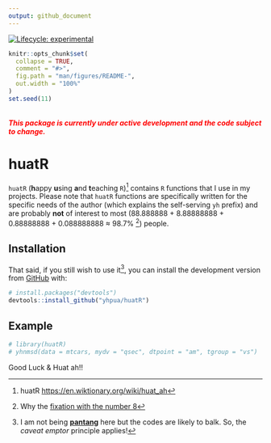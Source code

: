 ```yaml
---
output: github_document
---
```


<!-- README.md is generated from README.Rmd. Please edit that file -->


<!-- badges: start -->
[![Lifecycle: experimental](https://img.shields.io/badge/lifecycle-experimental-orange.svg)](https://lifecycle.r-lib.org/articles/stages.html#experimental)
<!-- badges: end -->

```r
knitr::opts_chunk$set(
  collapse = TRUE,
  comment = "#>",
  fig.path = "man/figures/README-",
  out.width = "100%"
)
set.seed(11)
```


<br>
<span style="color:red"> ***This package is currently under active development and the code subject to change.***  </span>






# huatR

`huatR` (**h**appy **u**sing **a**nd **t**eaching `R`)[^1] contains `R` functions that I use in my projects. Please note that `huatR` functions are specifically written for the specific needs of the author (which explains the self-serving `yh` prefix) and are probably **not** of interest to most (88.888888 + 8.88888888 + 0.88888888 + 0.088888888 $\approx$ 98.7% [^2]) people.


[^1]: huatR <https://en.wiktionary.org/wiki/huat_ah>
[^2]: Why the [fixation with the number 8](https://en.wikipedia.org/wiki/Chinese_numerology#Eight)

## Installation
That said, if you still wish to use it[^3], you can install the development version from [GitHub](https://github.com/) with:

[^3]: I am not being [**pantang**](https://en.wiktionary.org/wiki/pantang) here but the codes are likely to balk. So, the *caveat emptor* principle applies!

``` r
# install.packages("devtools")
devtools::install_github("yhpua/huatR")
```

## Example

```r
# library(huatR)
# yhnmsd(data = mtcars, mydv = "qsec", dtpoint = "am", tgroup = "vs")
```


Good Luck & Huat ah!!

